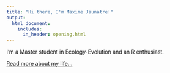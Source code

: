 ```yaml
---
title: "Hi there, I'm Maxime Jaunatre!"
output:
  html_document:
    includes:
      in_header: opening.html
---
```


I'm a Master student in Ecology-Evolution and an R enthusiast. 

[Read more about my life...](about.html)